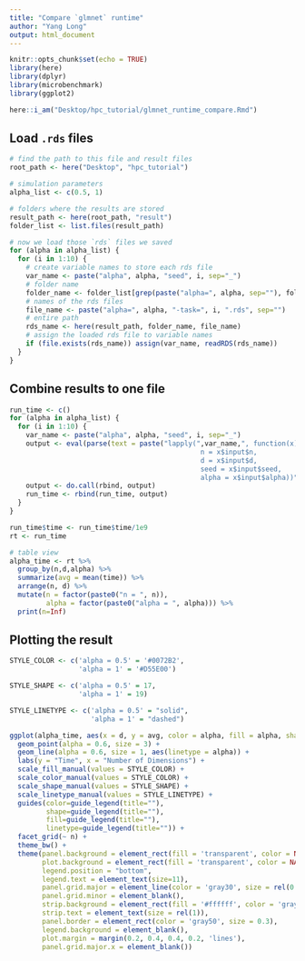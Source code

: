 ```yaml
---
title: "Compare `glmnet` runtime"
author: "Yang Long"
output: html_document
---
```


```r
knitr::opts_chunk$set(echo = TRUE)
library(here)
library(dplyr)
library(microbenchmark)
library(ggplot2)

here::i_am("Desktop/hpc_tutorial/glmnet_runtime_compare.Rmd")
```

## Load `.rds` files 

```r
# find the path to this file and result files 
root_path <- here("Desktop", "hpc_tutorial")

# simulation parameters 
alpha_list <- c(0.5, 1)

# folders where the results are stored 
result_path <- here(root_path, "result")
folder_list <- list.files(result_path)

# now we load those `rds` files we saved 
for (alpha in alpha_list) {
  for (i in 1:10) {
    # create variable names to store each rds file
    var_name <- paste("alpha", alpha, "seed", i, sep="_")
    # folder name 
    folder_name <- folder_list[grep(paste("alpha=", alpha, sep=""), folder_list)]
    # names of the rds files 
    file_name <- paste("alpha=", alpha, "-task=", i, ".rds", sep="")
    # entire path 
    rds_name <- here(result_path, folder_name, file_name)
    # assign the loaded rds file to variable names 
    if (file.exists(rds_name)) assign(var_name, readRDS(rds_name))
  }
}
```

## Combine results to one file 

```r
run_time <- c()
for (alpha in alpha_list) {
  for (i in 1:10) {
    var_name <- paste("alpha", alpha, "seed", i, sep="_")
    output <- eval(parse(text = paste("lapply(",var_name,", function(x) data.frame(time = x$output$time,
                                               n = x$input$n,
                                               d = x$input$d,
                                               seed = x$input$seed,
                                               alpha = x$input$alpha))", sep = "")))
    output <- do.call(rbind, output)
    run_time <- rbind(run_time, output)
  }
}

run_time$time <- run_time$time/1e9
rt <- run_time

# table view  
alpha_time <- rt %>% 
  group_by(n,d,alpha) %>% 
  summarize(avg = mean(time)) %>% 
  arrange(n, d) %>% 
  mutate(n = factor(paste0("n = ", n)),
         alpha = factor(paste0("alpha = ", alpha))) %>% 
  print(n=Inf)
```

## Plotting the result 

```r
STYLE_COLOR <- c('alpha = 0.5' = '#0072B2',
                 'alpha = 1' = '#D55E00')

STYLE_SHAPE <- c('alpha = 0.5' = 17,
                 'alpha = 1' = 19)

STYLE_LINETYPE <- c('alpha = 0.5' = "solid",
                    'alpha = 1' = "dashed")

ggplot(alpha_time, aes(x = d, y = avg, color = alpha, fill = alpha, shape = alpha)) + 
  geom_point(alpha = 0.6, size = 3) + 
  geom_line(alpha = 0.6, size = 1, aes(linetype = alpha)) + 
  labs(y = "Time", x = "Number of Dimensions") + 
  scale_fill_manual(values = STYLE_COLOR) +
  scale_color_manual(values = STYLE_COLOR) +
  scale_shape_manual(values = STYLE_SHAPE) +
  scale_linetype_manual(values = STYLE_LINETYPE) +
  guides(color=guide_legend(title=""),
         shape=guide_legend(title=""),
         fill=guide_legend(title=""),
         linetype=guide_legend(title="")) + 
  facet_grid(~ n) + 
  theme_bw() +
  theme(panel.background = element_rect(fill = 'transparent', color = NA),
        plot.background = element_rect(fill = 'transparent', color = NA),
        legend.position = "bottom",
        legend.text = element_text(size=11),
        panel.grid.major = element_line(color = 'gray30', size = rel(0.5), linetype='dotted'),
        panel.grid.minor = element_blank(),
        strip.background = element_rect(fill = '#ffffff', color = 'gray50', size = 0.3),
        strip.text = element_text(size = rel(1)),
        panel.border = element_rect(color = 'gray50', size = 0.3),
        legend.background = element_blank(),
        plot.margin = margin(0.2, 0.4, 0.4, 0.2, 'lines'),
        panel.grid.major.x = element_blank()) 

```
